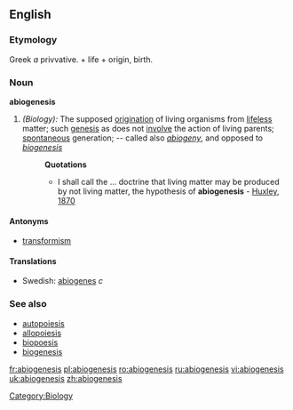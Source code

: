 ==English==
===Etymology===
Greek ''a'' privvative. +  life +  origin, birth.

===Noun===
'''abiogenesis'''

#''(Biology):'' The supposed [[origination]] of living organisms from [[lifeless]] matter; such [[genesis]] as does not [[involve]] the action of living parents; [[spontaneous]] generation; -- called also ''[[abiogeny]]'', and opposed to ''[[biogenesis]]''
#:'''Quotations'''
#:*I shall call the ... doctrine that living matter may be produced by not living matter, the hypothesis of '''abiogenesis''' - [[Huxley, 1870]]

====Antonyms====
*[[transformism]]

====Translations====
*Swedish: [[abiogenes]] ''c''

===See also===
*[[autopoiesis]]
*[[allopoiesis]]
*[[biopoesis]]
*[[biogenesis]]
[[Category:Biology]]

[[fr:abiogenesis]]
[[pl:abiogenesis]]
[[ro:abiogenesis]]
[[ru:abiogenesis]]
[[vi:abiogenesis]]
[[uk:abiogenesis]]
[[zh:abiogenesis]]